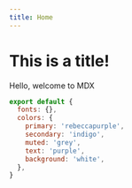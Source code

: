 ```yaml
---
title: Home
---
```


# This is a title!

Hello, welcome to MDX

```js
export default {
  fonts: {},
  colors: {
    primary: 'rebeccapurple',
    secondary: 'indigo',
    muted: 'grey',
    text: 'purple',
    background: 'white',
  },
}
```
